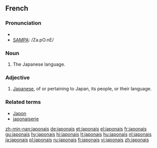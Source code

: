 {{see|[[Japonais]]}}
==French==

===Pronunciation===
*{{IPA|/ʒa.pɔ.nɛ/}}
*[[w:SAMPA|SAMPA]]: /Za.pO.nE/

===Noun===
{{fr-noun-unc|m}}

# The Japanese language.

===Adjective===
{{fr-adj|mp=japonais}}

# [[Japanese]], of or pertaining to Japan, its people, or their language.

===Related terms===
*[[Japon]]
*[[japonaiserie]]

[[zh-min-nan:japonais]]
[[de:japonais]]
[[et:japonais]]
[[el:japonais]]
[[fr:japonais]]
[[gu:japonais]]
[[hy:japonais]]
[[hi:japonais]]
[[lt:japonais]]
[[hu:japonais]]
[[nl:japonais]]
[[ja:japonais]]
[[pl:japonais]]
[[ru:japonais]]
[[fi:japonais]]
[[vi:japonais]]
[[zh:japonais]]